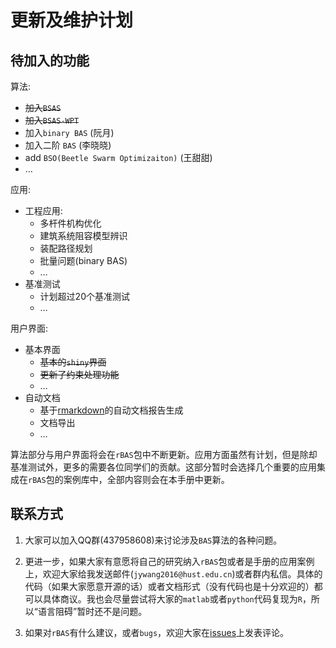 # 更新及维护计划 {#updates}

## 待加入的功能

算法:

- ~~加入`BSAS`~~
- ~~加入`BSAS-WPT`~~
- 加入`binary BAS` (阮月)
- 加入二阶 `BAS` (李晓晓)
- add `BSO(Beetle Swarm Optimizaiton)` (王甜甜)
- ...

应用:

- 工程应用:
    + 多杆件机构优化
    + 建筑系统阻容模型辨识
    + 装配路径规划
    + 批量问题(binary BAS)
    + ...
- 基准测试
    + 计划超过20个基准测试
    + ...
  
用户界面:

- 基本界面
    + ~~基本的`shiny`界面~~
    + ~~更新了约束处理功能~~
    + ...

- 自动文档
    + 基于[rmarkdown](https://github.com/rstudio/rmarkdown)的自动文档报告生成
    + 文档导出
    + ...

算法部分与用户界面将会在`rBAS`包中不断更新。应用方面虽然有计划，但是除却基准测试外，更多的需要各位同学们的贡献。这部分暂时会选择几个重要的应用集成在`rBAS`包的案例库中，全部内容则会在本手册中更新。

## 联系方式

1.  大家可以加入QQ群(437958608)来讨论涉及`BAS`算法的各种问题。

2.  更进一步，如果大家有意愿将自己的研究纳入`rBAS`包或者是手册的应用案例上，欢迎大家给我发送邮件(`jywang2016@hust.edu.cn`)或者群内私信。具体的代码（如果大家愿意开源的话）或者文档形式（没有代码也是十分欢迎的）都可以具体商议。我也会尽量尝试将大家的`matlab`或者`python`代码复现为`R`，所以“语言阻碍”暂时还不是问题。

3.  如果对`rBAS`有什么建议，或者`bugs`，欢迎大家在[issues](https://github.com/jywang2016/rBAS/issues)上发表评论。

